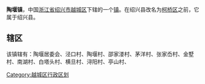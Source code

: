 '''陶堰镇'''，中国[[浙江省|浙江省]][[绍兴市|绍兴市]][[越城区|越城区]]下辖的一个[[镇|镇]]。在绍兴县改名为[[柯桥区|柯桥区]]之前，它属于绍兴县。

==辖区==
该镇辖有：陶堰居委会、泾口村、陶堰村、邵家溇村、茅洋村、张家岙村、金墅村、南湖村、白塔头村、横旦村、浔阳村、亭山村、
{{越城区行政区划}}
[[Category:越城区行政区划|Category:越城区行政区划]]